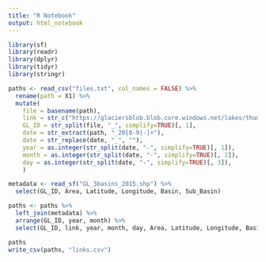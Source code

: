 ```yaml
---
title: "R Notebook"
output: html_notebook
---
```


```r
library(sf)
library(readr)
library(dplyr)
library(tidyr)
library(stringr)
```

```r
paths <- read_csv("files.txt", col_names = FALSE) %>%
  rename(path = X1) %>%
  mutate(
    file = basename(path),
    link = str_c("https://glaciersblob.blob.core.windows.net/lakes/thumbnails/sentinel/", str_replace(file, "tif", "png")),
    GL_ID = str_split(file, "_", simplify=TRUE)[, 1],
    date = str_extract(path, "_20[0-9|-]+"),
    date = str_replace(date, "_", ""),
    year = as.integer(str_split(date, "-", simplify=TRUE)[, 1]),
    month = as.integer(str_split(date, "-", simplify=TRUE)[, 2]),
    day = as.integer(str_split(date, "-", simplify=TRUE)[, 3]),
    )
```

```r
metadata <- read_sf("GL_3basins_2015.shp") %>%
  select(GL_ID, Area, Latitude, Longitude, Basin, Sub_Basin)
```

```r
paths <- paths %>%
  left_join(metadata) %>%
  arrange(GL_ID, year, month) %>%
  select(GL_ID, link, year, month, day, Area, Latitude, Longitude, Basin, Sub_Basin)
```

```r
paths 
write_csv(paths, "links.csv")
```

